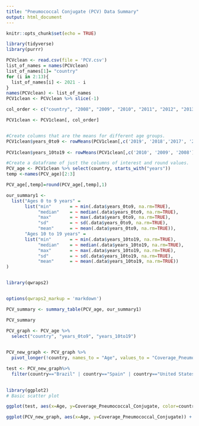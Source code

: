 ```yaml
---
title: "Pneumococcal Conjugate (PCV) Data Summary"
output: html_document
---
```



```r
knitr::opts_chunk$set(echo = TRUE)
```

```r
library(tidyverse)
library(purrr)
```

```r
PCVclean <- read.csv(file = 'PCV.csv')
list_of_names = names(PCVclean)
list_of_names[1]= "country"
for (i in 2:13){
  list_of_names[i] <- 2021 - i
}
names(PCVclean) <- list_of_names
PCV1clean <- PCVclean %>% slice(-1)

col_order <- c("country", "2008", "2009", "2010", "2011", "2012", "2013", "2014", "2015", "2016", "2017", "2018", "2019")

PCV1clean <- PCV1clean[, col_order]


#Create columns that are the means for different age groups.
PCV1clean$years_0to9 <- rowMeans(PCV1clean[,c('2019', '2018','2017', '2016', '2015', '2014', '2013', '2012', '2011')], na.rm=TRUE)
 
PCV1clean$years_10to19 <- rowMeans(PCV1clean[,c('2010', '2009', '2008')], na.rm=TRUE) 

```


```r

#Create a dataframe of just the columns of interest and round values.
PCV_age <- PCV1clean %>% select(country, starts_with("years"))
temp <-names(PCV_age)[2:3]

PCV_age[,temp]=round(PCV_age[,temp],1)

our_summary1 <-
  list("Ages 0 to 9 years" =
       list("min"       = ~ min(.data$years_0to9, na.rm=TRUE),
            "median"    = ~ median(.data$years_0to9, na.rm=TRUE),
            "max"       = ~ max(.data$years_0to9, na.rm=TRUE),
            "sd"        = ~ sd(.data$years_0to9, na.rm=TRUE),
            "mean"      = ~ mean(.data$years_0to9, na.rm=TRUE)),
       "Ages 10 to 19 years" =
       list("min"       = ~ min(.data$years_10to19, na.rm=TRUE),
            "median"    = ~ median(.data$years_10to19, na.rm=TRUE),
            "max"       = ~ max(.data$years_10to19, na.rm=TRUE),
            "sd"        = ~ sd(.data$years_10to19, na.rm=TRUE),
            "mean"      = ~ mean(.data$years_10to19, na.rm=TRUE))
)


library(qwraps2)


options(qwraps2_markup = 'markdown')

PCV_summary <- summary_table(PCV_age, our_summary1)

PCV_summary


```


```r

PCV_graph <- PCV_age %>%
  select("country", "years_0to9", "years_10to19")
 

PCV_new_graph <- PCV_graph %>%
  pivot_longer(!country, names_to = "Age", values_to = "Coverage_Pneumococcal_Conjugate")

test <- PCV_new_graph%>%
  filter(country=="Brazil" | country=="Spain" | country=="United States of America"  | country=="Japan" | country=="Kenya" | country=="Egypt")
  

library(ggplot2)
# Basic scatter plot

ggplot(test, aes(x=Age, y=Coverage_Pneumococcal_Conjugate, color=country)) + geom_point()

```

```r

ggplot(PCV_new_graph, aes(x=Age, y=Coverage_Pneumococcal_Conjugate)) + geom_point()

```